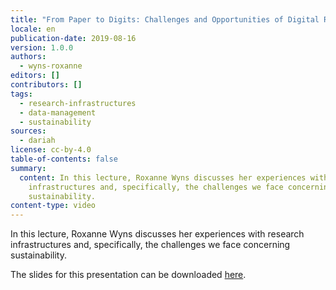 ```yaml
---
title: "From Paper to Digits: Challenges and Opportunities of Digital Research"
locale: en
publication-date: 2019-08-16
version: 1.0.0
authors:
  - wyns-roxanne
editors: []
contributors: []
tags:
  - research-infrastructures
  - data-management
  - sustainability
sources:
  - dariah
license: cc-by-4.0
table-of-contents: false
summary:
  content: In this lecture, Roxanne Wyns discusses her experiences with research
    infrastructures and, specifically, the challenges we face concerning
    sustainability.
content-type: video
---
```

In this lecture, Roxanne Wyns discusses her experiences with research infrastructures and, specifically, the challenges we face concerning sustainability.

The slides for this presentation can be downloaded [here](https://www.dariah.eu/wp-content/uploads/2017/06/20170427_Paper2Digits_DARIAH-Annual-2017RW.pdf).

<VideoCard provider="youtube" id="PQ0YIeMxhcE" title="From Paper to Digits" image="/assets/content/assets/en/resources/hosted/from-paper-to-digits-challenges-and-opportunities-of-digital-research/roxanne-wyns.png" subtitle="Challenges and Opportunities of Digital Research" />
